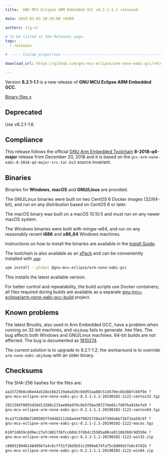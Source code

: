 ```yaml
---
title:  GNU MCU Eclipse ARM Embedded GCC v8.2.1-1.1 released

date: 2019-01-03 20:39:00 +0300

authors: ilg-ul

# To be listed in the Releases page.
tags:
  - releases

# ----- Custom properties -----------------------------------------------------

download_url: https://github.com/gnu-mcu-eclipse/arm-none-eabi-gcc/releases/tag/v8.2.1-1.1/

---
```


Version **8.2.1-1.1** is a new release of **GNU MCU Eclipse ARM Embedded GCC**.

<!-- truncate -->

<p><a href={ frontMatter.download_url }>Binary files »</a></p>

## Deprecated

Use v8.2.1-1.6.

## Compliance

This release follows the official
[GNU Arm Embedded Toolchain](https://developer.arm.com/open-source/gnu-toolchain/gnu-rm)
**8-2018-q4-major** release from December 20, 2018 and it is based on the
`gcc-arm-none-eabi-8-2018-q4-major-src.tar.bz2` source invariant.

## Binaries

Binaries for **Windows**, **macOS** and **GNU/Linux** are provided.

The GNU/Linux binaries were built on two CentOS 6 Docker images (32/64-bit),
and run on any distribution based on CentOS 6 or later.

The macOS binary was built on a macOS 10.10.5 and must run on any newer
macOS system.

The Windows binaries were built with mingw-w64, and run on any reasonably
recent **i686** and **x86_64** Windows machines.

Instructions on how to install the binaries are available in the [Install Guide](/docs/install/).

The toolchain is also available as an
[xPack](https://www.npmjs.com/package/@gnu-mcu-eclipse/arm-none-eabi-gcc)
and can be conveniently installed with
[`xpm`](https://www.npmjs.com/package/xpm):

```sh
xpm install --global @gnu-mcu-eclipse/arm-none-eabi-gcc
```

This installs the latest available version.

For better control and repeatability, the build scripts use Docker containers;
all files required during builds are available as a separate
[gnu-mcu-eclipse/arm-none-eabi-gcc-build](https://github.com/gnu-mcu-eclipse/arm-none-eabi-gcc-build)
project.

## Known problems

The latest Binutils, also used in Arm Embedded GCC, have a problem when running on 32-bit machines, and `objdump` fails to generate .hex files. The bug affects both Windows and GNU/Linux machines. 64-bit builds are not affected. The bug is documented as [1810274](https://bugs.launchpad.net/gcc-arm-embedded/+bug/1810274).

The current solution is to upgrade to 8.2.1-1.2; the workaround is to
override `arm-none-eabi-objdump` with an older binary.

## Checksums

The SHA-256 hashes for the files are:

```txt
aa15729b8cd8e44a528e16b2119a6ad26c8dd55aa88c514570ecbb38bfcb0f9e ?
gnu-mcu-eclipse-arm-none-eabi-gcc-8.2.1-1.1-20190102-1122-centos32.tgz

1922394f8055d10d13288c233ae89a970c0e5f5ba307274e01c7d07ba916efe9 ?
gnu-mcu-eclipse-arm-none-eabi-gcc-8.2.1-1.1-20190102-1122-centos64.tgz

9ca37228d8bf200505ffddd82111b8a444f9825720a14738dabb71bf3aa59c9f ?
gnu-mcu-eclipse-arm-none-eabi-gcc-8.2.1-1.1-20190102-1122-macos.tgz

610f1d659cdd9ec27afc881736fcc60dc37dbdc25585a00ce0118630dc9d550e ?
gnu-mcu-eclipse-arm-none-eabi-gcc-8.2.1-1.1-20190102-1122-win32.zip

c89031994b14840567a4c6cff31f10d5b51c2999a674fa75c8d09d1fe8c47d1b ?
gnu-mcu-eclipse-arm-none-eabi-gcc-8.2.1-1.1-20190102-1122-win64.zip
```

